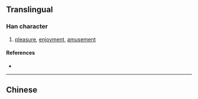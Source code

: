 {{character info/new}}
{{also|娛|娯}}
==Translingual==

===Han character===
{{Han char|rn=38|rad=女|as=07|sn=10|four=|canj=VRMK|ids=⿰女吴}}

# [[pleasure]], [[enjoyment]], [[amusement]]

====References====
* {{Han ref|kx=0263.251|hdz=21051.080|uh=5A31|ud=23089}}

----

==Chinese==
{{zh-see|娛}}